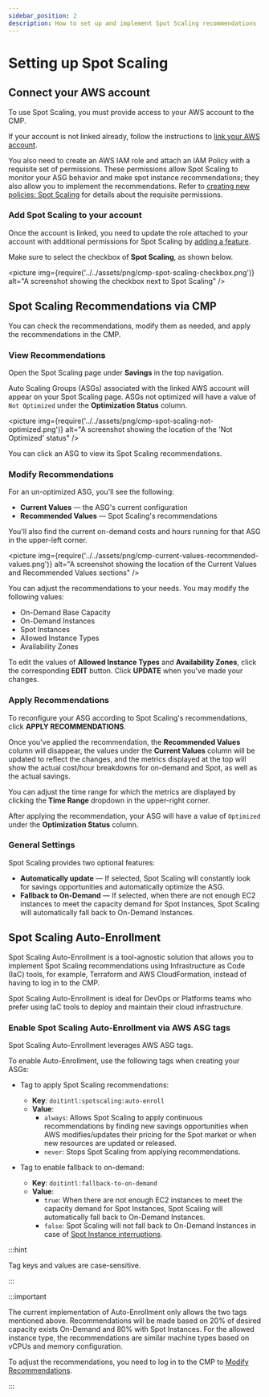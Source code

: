 ```yaml
---
sidebar_position: 2
description: How to set up and implement Spot Scaling recommendations
---
```


# Setting up Spot Scaling

## Connect your AWS account

To use Spot Scaling, you must provide access to your AWS account to the CMP.

If your account is not linked already, follow the instructions to [link your AWS account](https://help.doit-intl.com/amazon-web-services/add-your-amazon-web-services-iam-role).

You also need to create an AWS IAM role and attach an IAM Policy with a requisite set of permissions. These permissions allow Spot Scaling to monitor your ASG behavior and make spot instance recommendations; they also allow you to implement the recommendations. Refer to [creating new policies: Spot Scaling](https://help.doit-intl.com/amazon-web-services/add-your-amazon-web-services-iam-role#spot-scaling) for details about the requisite permissions.

### Add Spot Scaling to your account

Once the account is linked, you need to update the role attached to your account with additional permissions for Spot Scaling by [adding a feature](https://help.doit-intl.com/amazon-web-services/add-your-amazon-web-services-iam-role#adding-a-feature).

Make sure to select the checkbox of **Spot Scaling**, as shown below.

<picture
  img={require('../../assets/png/cmp-spot-scaling-checkbox.png')}
  alt="A screenshot showing the checkbox next to Spot Scaling"
/>

## Spot Scaling Recommendations via CMP

You can check the recommendations, modify them as needed, and apply the recommendations in the CMP.

### View Recommendations

Open the Spot Scaling page under **Savings** in the top navigation.

Auto Scaling Groups (ASGs) associated with the linked AWS account will appear on your Spot Scaling page. ASGs not optimized will have a value of `Not Optimized` under the **Optimization Status** column.

<picture
  img={require('../../assets/png/cmp-spot-scaling-not-optimized.png')}
  alt="A screenshot showing the location of the 'Not Optimized' status"
/>

You can click an ASG to view its Spot Scaling recommendations.

### Modify Recommendations

For an un-optimized ASG, you'll see the following:

- **Current Values** &mdash; the ASG's current configuration
- **Recommended Values** &mdash; Spot Scaling's recommendations

You'll also find the current on-demand costs and hours running for that ASG in the upper-left corner.

<picture
  img={require('../../assets/png/cmp-current-values-recommended-values.png')}
  alt="A screenshot showing the location of the Current Values and Recommended Values sections"
/>

You can adjust the recommendations to your needs. You may modify the following values:

- On-Demand Base Capacity
- On-Demand Instances
- Spot Instances
- Allowed Instance Types
- Availability Zones

To edit the values of **Allowed Instance Types** and **Availability Zones**, click the corresponding **EDIT** button. Click **UPDATE** when you've made your changes.

### Apply Recommendations

To reconfigure your ASG according to Spot Scaling's recommendations, click **APPLY RECOMMENDATIONS**.

Once you've applied the recommendation, the **Recommended Values** column will disappear, the values under the **Current Values** column will be updated to reflect the changes, and the metrics displayed at the top will show the actual cost/hour breakdowns for on-demand and Spot, as well as the actual savings.

You can adjust the time range for which the metrics are displayed by clicking the **Time Range** dropdown in the upper-right corner.

After applying the recommendation, your ASG will have a value of `Optimized` under the **Optimization Status** column.

### General Settings

Spot Scaling provides two optional features:

- **Automatically update** &mdash; If selected, Spot Scaling will constantly look for savings opportunities and automatically optimize the ASG.
- **Fallback to On-Demand** &mdash; If selected, when there are not enough EC2 instances to meet the capacity demand for Spot Instances, Spot Scaling will automatically fall back to On-Demand Instances.

## Spot Scaling Auto-Enrollment

Spot Scaling Auto-Enrollment is a tool-agnostic solution that allows you to implement Spot Scaling recommendations using Infrastructure as Code (IaC) tools, for example, Terraform and AWS CloudFormation, instead of having to log in to the CMP.

Spot Scaling Auto-Enrollment is ideal for DevOps or Platforms teams who prefer using IaC tools to deploy and maintain their cloud infrastructure.

### Enable Spot Scaling Auto-Enrollment via AWS ASG tags

Spot Scaling Auto-Enrollment leverages AWS ASG tags.

To enable Auto-Enrollment, use the following tags when creating your ASGs:

- Tag to apply Spot Scaling recommendations:

  - **Key**: `doitintl:spotscaling:auto-enroll`
  - **Value**:
    - `always`: Allows Spot Scaling to apply continuous recommendations by finding new savings opportunities when AWS modifies/updates their pricing for the Spot market or when new resources are updated or released.
    - `never`: Stops Spot Scaling from applying recommendations.

- Tag to enable fallback to on-demand:
  - **Key**: `doitintl:fallback-to-on-demand`
  - **Value**:
    - `true`: When there are not enough EC2 instances to meet the capacity demand for Spot Instances, Spot Scaling will automatically fall back to On-Demand Instances.
    - `false`: Spot Scaling will not fall back to On-Demand Instances in case of [Spot Instance interruptions](https://docs.aws.amazon.com/AWSEC2/latest/UserGuide/spot-interruptions.html).

:::hint

Tag keys and values are case-sensitive.

:::

:::important

The current implementation of Auto-Enrollment only allows the two tags mentioned above. Recommendations will be made based on 20% of desired capacity exists On-Demand and 80% with Spot Instances. For the allowed instance type, the recommendations are similar machine types based on vCPUs and memory configuration.

To adjust the recommendations, you need to log in to the CMP to [Modify Recommendations](#modify-recommendations).

:::
